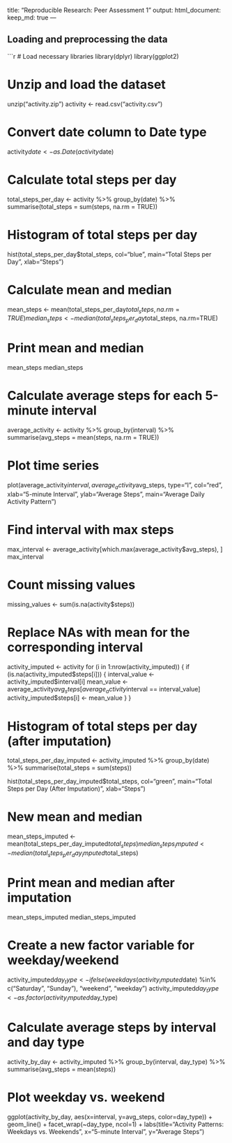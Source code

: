 title: "Reproducible Research: Peer Assessment 1"
output: 
  html_document:
    keep_md: true
---

## Loading and preprocessing the data

```r
# Load necessary libraries
library(dplyr)
library(ggplot2)

# Unzip and load the dataset
unzip("activity.zip")
activity <- read.csv("activity.csv")

# Convert date column to Date type
activity$date <- as.Date(activity$date)

# Calculate total steps per day
total_steps_per_day <- activity %>%
  group_by(date) %>%
  summarise(total_steps = sum(steps, na.rm = TRUE))

# Histogram of total steps per day
hist(total_steps_per_day$total_steps, col="blue",
     main="Total Steps per Day", xlab="Steps")

# Calculate mean and median
mean_steps <- mean(total_steps_per_day$total_steps, na.rm=TRUE)
median_steps <- median(total_steps_per_day$total_steps, na.rm=TRUE)

# Print mean and median
mean_steps
median_steps

# Calculate average steps for each 5-minute interval
average_activity <- activity %>%
  group_by(interval) %>%
  summarise(avg_steps = mean(steps, na.rm = TRUE))

# Plot time series
plot(average_activity$interval, average_activity$avg_steps, type="l", col="red",
     xlab="5-minute Interval", ylab="Average Steps", main="Average Daily Activity Pattern")

# Find interval with max steps
max_interval <- average_activity[which.max(average_activity$avg_steps), ]
max_interval

# Count missing values
missing_values <- sum(is.na(activity$steps))

# Replace NAs with mean for the corresponding interval
activity_imputed <- activity
for (i in 1:nrow(activity_imputed)) {
  if (is.na(activity_imputed$steps[i])) {
    interval_value <- activity_imputed$interval[i]
    mean_value <- average_activity$avg_steps[average_activity$interval == interval_value]
    activity_imputed$steps[i] <- mean_value
  }
}

# Histogram of total steps per day (after imputation)
total_steps_per_day_imputed <- activity_imputed %>%
  group_by(date) %>%
  summarise(total_steps = sum(steps))

hist(total_steps_per_day_imputed$total_steps, col="green",
     main="Total Steps per Day (After Imputation)", xlab="Steps")

# New mean and median
mean_steps_imputed <- mean(total_steps_per_day_imputed$total_steps)
median_steps_imputed <- median(total_steps_per_day_imputed$total_steps)

# Print mean and median after imputation
mean_steps_imputed
median_steps_imputed

# Create a new factor variable for weekday/weekend
activity_imputed$day_type <- ifelse(weekdays(activity_imputed$date) %in% c("Saturday", "Sunday"), "weekend", "weekday")
activity_imputed$day_type <- as.factor(activity_imputed$day_type)

# Calculate average steps by interval and day type
activity_by_day <- activity_imputed %>%
  group_by(interval, day_type) %>%
  summarise(avg_steps = mean(steps))

# Plot weekday vs. weekend
ggplot(activity_by_day, aes(x=interval, y=avg_steps, color=day_type)) +
  geom_line() +
  facet_wrap(~day_type, ncol=1) +
  labs(title="Activity Patterns: Weekdays vs. Weekends",
       x="5-minute Interval", y="Average Steps")
